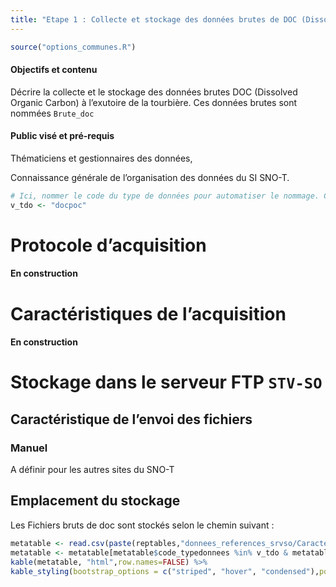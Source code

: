 ```yaml
---
title: "Etape 1 : Collecte et stockage des données brutes de DOC (Dissolved Organic Carbon)"
---
```


```r
source("options_communes.R")
```

<div class="alert alert-success" role="alert">
  <h4 class="alert-heading">**Objectifs et contenu**</h4>
  <p>Décrire la collecte et le stockage des données brutes DOC (Dissolved Organic Carbon) à l'exutoire de la tourbière. Ces données brutes sont nommées `Brute_doc`</p>
</div>

<div class="alert alert-info" role="alert">
  <h4 class="alert-heading">**Public visé et pré-requis**</h4>
  <p>Thématiciens et gestionnaires des données,</p>
  <p>Connaissance générale de l'organisation des données du SI SNO-T.</p>
</div>

```r
# Ici, nommer le code du type de données pour automatiser le nommage. Cette variable est également utilisée dans les tableaux pour filtrer par type de données
v_tdo <- "docpoc"
```

# Protocole d'acquisition

<div class="alert alert-warning" role="alert">
  <h4 class="alert-heading">**En construction**</h4>
</div>

# Caractéristiques de l'acquisition

<div class="alert alert-warning" role="alert">
  <h4 class="alert-heading">**En construction**</h4>
</div>

# Stockage dans le serveur FTP `STV-SO`

## Caractéristique de l'envoi des fichiers

### Manuel

A définir pour les autres sites du SNO-T
 
## Emplacement du stockage

Les Fichiers bruts de doc sont stockés selon le chemin suivant :

```r
metatable <- read.csv(paste(reptables,"donnees_references_srvso/Caracteristiques_typedefichiers.csv",sep=""),sep=";",colClasses = "character")
metatable <- metatable[metatable$code_typedonnees %in% v_tdo & metatable$nom_etape %in% "1_Collecte",c("code_typefichier","extension","stockage")]
kable(metatable, "html",row.names=FALSE) %>%
kable_styling(bootstrap_options = c("striped", "hover", "condensed"),position = "float_left")
```
